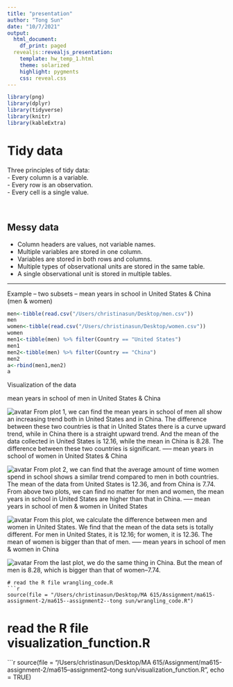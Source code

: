 ```yaml
---
title: "presentation"
author: "Tong Sun"
date: "10/7/2021"
output:
  html_document:
    df_print: paged
  revealjs::revealjs_presentation:
    template: hw_temp_1.html
    theme: solarized
    highlight: pygments
    css: reveal.css
---
```


```r
library(png)
library(dplyr)
library(tidyverse)
library(knitr)
library(kableExtra)
```

# Tidy data

Three principles of tidy data:  
 - Every column is a variable.  
 - Every row is an observation.  
 - Every cell is a single value.  

<br>

<h2>Messy data</h2>

<div style="margin-left=20px">
 - Column headers are values, not variable names.  
 - Multiple variables are stored in one column.  
 - Variables are stored in both rows and columns.  
 - Multiple types of observational units are stored in the same table.  
 - A single observational unit is stored in multiple tables.  

</div>

-----

Example -- two subsets -- mean years in school in United States & China (men & women)
```r
men<-tibble(read.csv("/Users/christinasun/Desktop/men.csv"))
men
women<-tibble(read.csv("/Users/christinasun/Desktop/women.csv"))
women
men1<-tibble(men) %>% filter(Country == "United States")
men1
men2<-tibble(men) %>% filter(Country == "China")
men2
a<-rbind(men1,men2)
a
```
Visualization of the data

mean years in school of men in United States & China

![avatar](/Users/christinasun/Desktop/1.png)
From plot 1, we can find the mean years in school of men all show an increasing trend both in United States and in China. The difference between these two countries is that in United States there is a curve upward trend, while in China there is a straight upward trend. And the mean of the data collected in United States is 12.16, while the mean in China is 8.28. The difference between these two countries is significant.
-----
mean years in school of women in United States & China

![avatar](/Users/christinasun/Desktop/2.png)
From plot 2, we can find that the average amount of time women spend in school shows a similar trend compared to men in both countries. The mean of the data from United States is 12.36, and from China is 7.74. From above two plots, we can find no matter for men and women, the mean years in school in United States are higher than that in China.
-----
mean years in school of men & women in United States 

![avatar](/Users/christinasun/Desktop/3.png)
From this plot, we calculate the difference between men and women in United States. We find that the mean of the data sets is totally different. For men in United States, it is 12.16; for women, it is 12.36. The mean of women is bigger than that of men.
-----
mean years in school of men & women in China

![avatar](/Users/christinasun/Desktop/4.png)
From the last plot, we do the same thing in China. But the mean of men is 8.28, which is bigger than that of women--7.74.
```
# read the R file wrangling_code.R
```r
source(file = "/Users/christinasun/Desktop/MA 615/Assignment/ma615-assignment-2/ma615--assignment2--tong sun/wrangling_code.R")
```

# read the R file visualization_function.R
```r
source(file = "/Users/christinasun/Desktop/MA 615/Assignment/ma615-assignment-2/ma615--assignment2--tong sun/visualization_function.R", echo = TRUE)